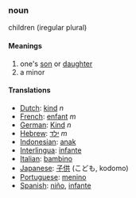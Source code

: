 ===noun===
children (iregular plural)

====Meanings====
#one's [[son]] or [[daughter]]
#a minor
====Translations====
*[[Dutch]]: [[kind]] ''n''
*[[French]]: [[enfant]] ''m''
*[[German]]: [[Kind]] ''n''
*[[Hebrew]]: [[ילד]] ''m''
*[[Indonesian]]: [[anak]]
*[[Interlingua]]: [[infante]]
*[[Italian]]: [[bambino]]
*[[Japanese]]: [[子供]] (こども, kodomo)
*[[Portuguese]]: [[menino]]
*[[Spanish]]: [[niño]], [[infante]]